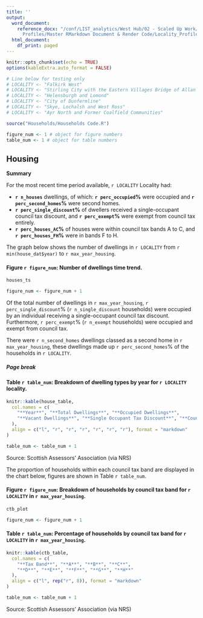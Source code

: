 ```yaml
---
title: ''
output:
  word_document:
    reference_docx: "/conf/LIST_analytics/West Hub/02 - Scaled Up Work/RMarkdown/Locality
      Profiles/Master RMarkdown Document & Render Code/Locality_Profiles_Report_Template.docx"
  html_document:
    df_print: paged
---
```



```r
knitr::opts_chunk$set(echo = TRUE)
options(kableExtra.auto_format = FALSE)

# Line below for testing only
# LOCALITY <- "Falkirk West"
# LOCALITY <- "Stirling City with the Eastern Villages Bridge of Allan and Dunblane"
# LOCALITY <- "Helensburgh and Lomond"
# LOCALITY <- "City of Dunfermline"
# LOCALITY <- "Skye, Lochalsh and West Ross"
# LOCALITY <- "Ayr North and Former Coalfield Communities"

source("Households/Households Code.R")

figure_num <- 1 # object for figure numbers
table_num <- 1 # object for table numbers
```

## Housing

\newline

**Summary**

For the most recent time period available, `r LOCALITY` Locality had:

-   **`r n_houses`** dwellings, of which: **`r perc_occupied`%** were occupied and **`r perc_second_homes`%** were second homes.
-   **`r perc_single_discount`%** of dwellers received a single-occupant council tax discount, and **`r perc_exempt`%** were exempt from council tax entirely.
-   **`r perc_houses_AC`%** of houses were within council tax bands A to C, and **`r perc_houses_FH`%** were in bands F to H.

\newline

The graph below shows the number of dwellings in `r LOCALITY` from `r min(house_dat$year)` to `r max_year_housing`.

#### Figure `r figure_num`: Number of dwellings time trend.

\newline

```r
houses_ts

figure_num <- figure_num + 1
```

Of the total number of dwellings in `r max_year_housing`, `r perc_single_discount`% (`r n_single_discount` households) were occupied by an individual receiving a single-occupant council tax discount. Furthermore, `r perc_exempt`% (`r n_exempt` households) were occupied and exempt from council tax.

There were `r n_second_homes` dwellings classed as a second home in `r max_year_housing`, these dwellings made up `r perc_second_homes`% of the households in `r LOCALITY`.

##### Page break

#### Table `r table_num`: Breakdown of dwelling types by year for `r LOCALITY` locality.

\newline

```r
knitr::kable(house_table,
  col.names = c(
    "**Year**", "**Total Dwellings**", "**Occupied Dwellings**",
    "**Vacant Dwellings**", "**Single Occupant Tax Discount**", "**Council Tax Exempt Dwellings**", "**Second Homes**"
  ),
  align = c("l", "r", "r", "r", "r", "r", "r"), format = "markdown"
)

table_num <- table_num + 1
```

Source: Scottish Assessors' Association (via NRS) \newline

The proportion of households within each council tax band are displayed in the chart below, figures are shown in Table `r table_num`.

#### Figure `r figure_num`: Breakdown of households by council tax band for `r LOCALITY` in `r max_year_housing`.

\newline

```r
ctb_plot

figure_num <- figure_num + 1
```

#### Table `r table_num`: Percentage of households by council tax band for `r LOCALITY` in `r max_year_housing`.

\newline

```r
knitr::kable(ctb_table,
  col.names = c(
    "**Tax Band**", "**A**", "**B**", "**C**",
    "**D**", "**E**", "**F**", "**G**", "**H**"
  ),
  align = c("l", rep("r", 8)), format = "markdown"
)

table_num <- table_num + 1
```

Source: Scottish Assessors' Association (via NRS)

